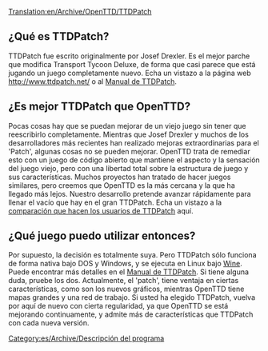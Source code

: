 [[Translation:en/Archive/OpenTTD/TTDPatch]]

==¿Qué es TTDPatch?==
TTDPatch fue escrito originalmente por Josef Drexler. Es el mejor parche que modifica Transport Tycoon Deluxe, de forma que casi parece que está jugando un juego completamente nuevo. Echa un vistazo a la página web http://www.ttdpatch.net/ o al [http://wiki.ttdpatch.net/tiki-index.php Manual de TTDPatch].

==¿Es mejor TTDPatch que OpenTTD?==
Pocas cosas hay que se puedan mejorar de un viejo juego sin tener que reescribirlo completamente.
Mientras que Josef Drexler y muchos de los desarrolladores más recientes han realizado mejoras extraordinarias para el 'Patch', algunas cosas no se pueden mejorar.
OpenTTD trata de remediar esto con un juego de código abierto que mantiene el aspecto y la sensación del juego viejo, pero con una libertad total sobre la estructura de juego y sus características.
Muchos proyectos han tratado de hacer juegos similares, pero creemos que OpenTTD es la más cercana y la que ha llegado más lejos.
Nuestro desarrollo pretende avanzar rápidamente para llenar el vacío que hay en el gran TTDPatch. Echa un vistazo a la [[es/Archive/OpenTTD/Comparación entre las características de OpenTTD y de TTDPatch|comparación que hacen los usuarios de TTDPatch]] aquí.

==¿Qué juego puedo utilizar entonces?==
Por supuesto, la decisión es totalmente suya. Pero TTDPatch sólo funciona de forma nativa bajo DOS y Windows, y se ejecuta en Linux bajo [https://www.wikipedia.org/wiki/es:Wine Wine]. Puede encontrar más detalles en el [http://wiki.ttdpatch.net/tiki-index.php?page=TTDonLinux Manual de TTDPatch]. Si tiene alguna duda, pruebe los dos. Actualmente, el 'patch', tiene ventaja en ciertas características, como son los nuevos gráficos, mientras OpenTTD tiene mapas grandes y una red de trabajo. Si usted ha elegido TTDPatch, vuelva por aquí de nuevo con cierta regularidad, ya que OpenTTD se está mejorando continuamente, y admite más de características que TTDPatch con cada nueva versión.

[[Category:es/Archive/Descripción del programa]]